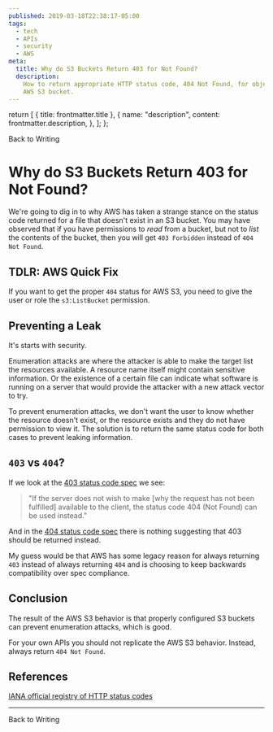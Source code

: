 ```yaml
---
published: 2019-03-18T22:38:17-05:00
tags:
  - tech
  - APIs
  - security
  - AWS
meta:
  title: Why do S3 Buckets Return 403 for Not Found?
  description:
    How to return appropriate HTTP status code, 404 Not Found, for objects in an
    AWS S3 bucket.
---
```



  return [
    { title: frontmatter.title },
    {
      name: "description",
      content: frontmatter.description,
    },
  ];
};

<Link to="/writing">Back to Writing</Link>

# Why do S3 Buckets Return 403 for Not Found?

We're going to dig in to why AWS has taken a strange stance on the status code
returned for a file that doesn't exist in an S3 bucket. You may have observed
that if you have permissions to _read_ from a bucket, but not to _list_ the
contents of the bucket, then you will get `403 Forbidden` instead of
`404 Not Found`.

## TDLR: AWS Quick Fix

If you want to get the proper `404` status for AWS S3, you need to give the user
or role the `s3:ListBucket` permission.

## Preventing a Leak

It's starts with security.

Enumeration attacks are where the attacker is able to make the target list the
resources available. A resource name itself might contain sensitive information.
Or the existence of a certain file can indicate what software is running on a
server that would provide the attacker with a new attack vector to try.

To prevent enumeration attacks, we don't want the user to know whether the
resource doesn't exist, or the resource exists and they do not have permission
to view it. The solution is to return the same status code for both cases to
prevent leaking information.

## `403` vs `404`?

If we look at the [403 status code spec][403 spec] we see:

> "If the server does not wish to make [why the request has not been fulfilled]
> available to the client, the status code 404 (Not Found) can be used instead."

And in the [404 status code spec][404 spec] there is nothing suggesting that 403
should be returned instead.

[403 spec]: https://tools.ietf.org/html/rfc7231#section-6.5.3
[404 spec]: https://tools.ietf.org/html/rfc7231#section-6.5.4

My guess would be that AWS has some legacy reason for always returning `403`
instead of always returning `404` and is choosing to keep backwards
compatibility over spec compliance.

## Conclusion

The result of the AWS S3 behavior is that properly configured S3 buckets can
prevent enumeration attacks, which is good.

For your own APIs you should not replicate the AWS S3 behavior. Instead, always
return `404 Not Found`.

## References

[IANA official registry of HTTP status codes](https://www.iana.org/assignments/http-status-codes/http-status-codes.xhtml)

---

<Link to="/writing">Back to Writing</Link>

